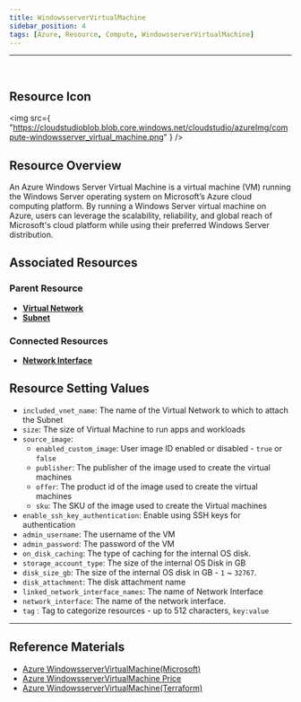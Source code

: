 ```yaml
---
title: WindowsserverVirtualMachine
sidebar_position: 4
tags: [Azure, Resource, Compute, WindowsserverVirtualMachine]
---
```


<hr />
<br />

## Resource Icon

<img
    src={
        "https://cloudstudioblob.blob.core.windows.net/cloudstudio/azureImg/compute-windowsserver_virtual_machine.png"
    }
/>

## Resource Overview

An Azure Windows Server Virtual Machine is a virtual machine (VM) running the Windows Server operating system on Microsoft’s Azure cloud computing platform. 
By running a Windows Server virtual machine on Azure, users can leverage the scalability, reliability, and global reach of Microsoft's cloud platform while using their preferred Windows Server distribution.
## Associated Resources

### Parent Resource

-   [**Virtual Network**](https://docs.cstudio.app/en/docs/resource/azure/Network/VirtualNetwork)
-   [**Subnet**](https://docs.cstudio.app/en/docs/resource/azure/Network/Subnet)

### Connected Resources

-   [**Network Interface**](https://docs.cstudio.app/en/docs/resource/azure/Network/NetworkInterface)

## Resource Setting Values

- `included_vnet_name`: The name of the Virtual Network to which to attach the Subnet
- `size`: The size of Virtual Machine to run apps and workloads
- `source_image`:
  - `enabled_custom_image`: User image ID enabled or disabled - `true` or `false`
  - `publisher`: The publisher of the image used to create the virtual machines
  - `offer`: The product id of the image used to create the virtual machines
  - `sku`: The SKU of the image used to create the Virtual machines
- `enable_ssh_key_authentication`: Enable using SSH keys for authentication
- `admin_username`: The username of the VM
- `admin_password`: The password of the VM
- `on_disk_caching`: The type of caching for the internal OS disk.
- `storage_account_type`: The size of the internal OS Disk in GB
- `disk_size_gb`: The size of the internal OS disk in GB - `1` ~ `32767`.
- `disk_attachment`: The disk attachment name
- `linked_network_interface_names`: The name of Network Interface
- `network_interface`: The name of the network interface.
- `tag` : Tag to categorize resources - up to 512 characters, `key:value`

---

## Reference Materials

-   [Azure WindowsserverVirtualMachine(Microsoft)](https://learn.microsoft.com/ko-kr/azure/virtual-machines/overview)
-   [Azure WindowsserverVirtualMachine Price](https://azure.microsoft.com/en-us/pricing/details/virtual-machines/windows/)
-   [Azure WindowsserverVirtualMachine(Terraform)](https://registry.terraform.io/providers/hashicorp/azurerm/latest/docs/resources/windows_virtual_machine)
